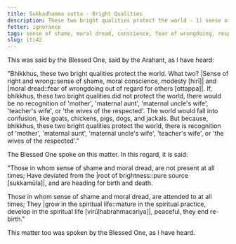 ```yaml
---
title: Sukkadhamma sutta - Bright Qualities
description: These two bright qualities protect the world - 1) sense of shame and 2) moral dread.
fetter: ignorance
tags: sense of shame, moral dread, conscience, fear of wrongdoing, respect, brightness, spiritual life, bright qualities, iti, iti28-49
slug: iti42
---
```


This was said by the Blessed One, said by the Arahant, as I have heard:

"Bhikkhus, these two bright qualities protect the world. What two? |Sense of right and wrong::sense of shame, moral conscience, modesty [hirī]| and |moral dread::fear of wrongdoing out of regard for others [ottappa]|. If, bhikkhus, these two bright qualities did not protect the world, there would be no recognition of 'mother', 'maternal aunt', 'maternal uncle's wife', 'teacher's wife', or 'the wives of the respected'. The world would fall into confusion, like goats, chickens, pigs, dogs, and jackals. But because, bhikkhus, these two bright qualities protect the world, there is recognition of 'mother', 'maternal aunt', 'maternal uncle's wife', 'teacher's wife', or 'the wives of the respected'."

The Blessed One spoke on this matter. In this regard, it is said:

"Those in whom sense of shame and moral dread,
are not present at all times;
Have deviated from the |root of brightness::pure source [sukkamūla]|,
and are heading for birth and death.

Those in whom sense of shame and moral dread,
are attended to at all times;
They |grow in the spiritual life::mature in the spiritual practice, develop in the spiritual life [virūḷhabrahmacariya]|,
peaceful, they end re-birth."

This matter too was spoken by the Blessed One, as I have heard.
